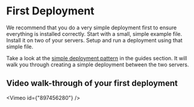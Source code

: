 
# First Deployment

We recommend that you do a very simple deployment first to ensure everything is installed correctly. Start with a small, simple example file. Install it on two of your servers. Setup and run a deployment using that simple file.

Take a look at the [simple deployment pattern](/guides/deployment-patterns/dev-to-prod) in the guides section. It will walk you through creating a simple deployment between the two servers.

## Video walk-through of your first deployment

<Vimeo id={"897456280"} />